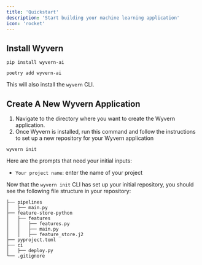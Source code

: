 ```yaml
---
title: 'Quickstart'
description: 'Start building your machine learning application'
icon: 'rocket'
---
```


## Install Wyvern
<CodeGroup>

```shell pip
pip install wyvern-ai
```

```shell poetry
poetry add wyvern-ai
```

This will also install the `wyvern` CLI.

</CodeGroup>

## Create A New Wyvern Application
1. Navigate to the directory where you want to create the Wyvern application.
2. Once Wyvern is installed, run this command and follow the instructions to set up a new repository for your Wyvern application
```
wyvern init
```

Here are the prompts that need your initial inputs:
- `Your project name`: enter the name of your project

Now that the `wyvern init` CLI has set up your initial repository, you should see the following file structure in your repository:
```
├── pipelines
│   ├── main.py
├── feature-store-python
│   ├── features
│   │   ├── features.py
│   │   ├── main.py
│   │   ├── feature_store.j2
├── pyproject.toml 
├── ci
│   ├── deploy.py
└── .gitignore
```
